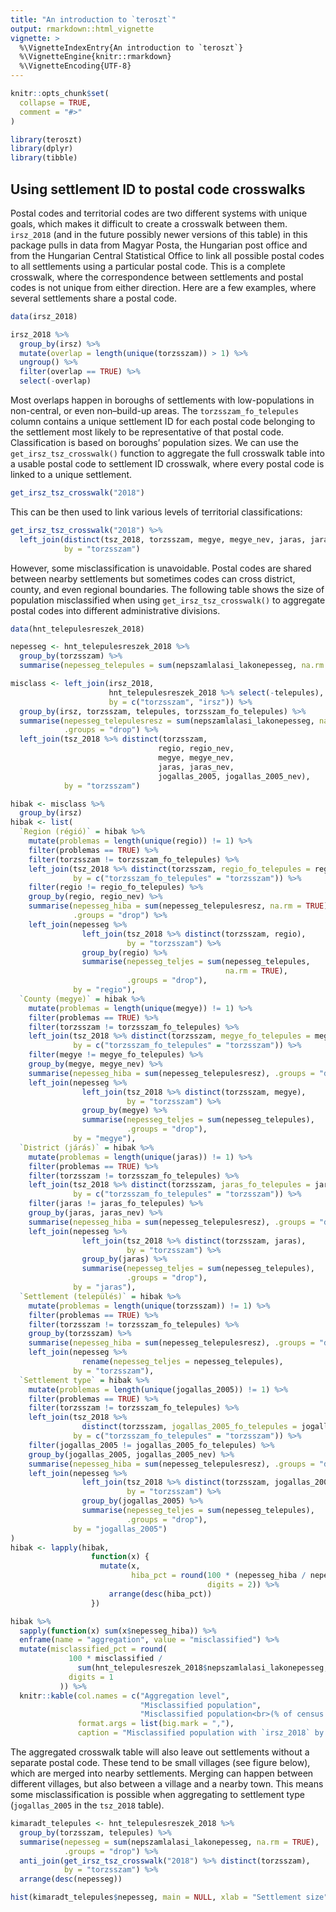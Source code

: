 ```yaml
---
title: "An introduction to `teroszt`"
output: rmarkdown::html_vignette
vignette: >
  %\VignetteIndexEntry{An introduction to `teroszt`}
  %\VignetteEngine{knitr::rmarkdown}
  %\VignetteEncoding{UTF-8}
---
```


```r
knitr::opts_chunk$set(
  collapse = TRUE,
  comment = "#>"
)

library(teroszt)
library(dplyr)
library(tibble)
```

## Using settlement ID to postal code crosswalks

Postal codes and territorial codes are two different systems with unique goals, which makes it difficult to create a crosswalk between them. `irsz_2018` (and in the future possibly newer versions of this table) in this package pulls in data from Magyar Posta, the Hungarian post office and from the Hungarian Central Statistical Office to link all possible postal codes to all settlements using a particular postal code. This is a complete crosswalk, where the correspondence between settlements and postal codes is not unique from either direction. Here are a few examples, where several settlements share a postal code.

```r
data(irsz_2018)

irsz_2018 %>%
  group_by(irsz) %>%
  mutate(overlap = length(unique(torzsszam)) > 1) %>%
  ungroup() %>%
  filter(overlap == TRUE) %>%
  select(-overlap)
```

Most overlaps happen in boroughs of settlements with low-populations in non-central, or even non--build-up areas. The `torzsszam_fo_telepules` column contains a unique settlement ID for each postal code belonging to the settlement most likely to be representative of that postal code. Classification is based on boroughs' population sizes. We can use the `get_irsz_tsz_crosswalk()` function to aggregate the full crosswalk table into a usable postal code to settlement ID crosswalk, where every postal code is linked to a unique settlement.

```r
get_irsz_tsz_crosswalk("2018")
```

This can be then used to link various levels of territorial classifications:

```r
get_irsz_tsz_crosswalk("2018") %>%
  left_join(distinct(tsz_2018, torzsszam, megye, megye_nev, jaras, jaras_nev),
            by = "torzsszam")
```

However, some misclassification is unavoidable. Postal codes are shared between nearby settlements but sometimes codes can cross district, county, and even regional boundaries. The following table shows the size of population misclassified when using `get_irsz_tsz_crosswalk()` to aggregate postal codes into different administrative divisions.

```r
data(hnt_telepulesreszek_2018)

nepesseg <- hnt_telepulesreszek_2018 %>%
  group_by(torzsszam) %>%
  summarise(nepesseg_telepules = sum(nepszamlalasi_lakonepesseg, na.rm = TRUE))

misclass <- left_join(irsz_2018,
                      hnt_telepulesreszek_2018 %>% select(-telepules),
                      by = c("torzsszam", "irsz")) %>%
  group_by(irsz, torzsszam, telepules, torzsszam_fo_telepules) %>%
  summarise(nepesseg_telepulesresz = sum(nepszamlalasi_lakonepesseg, na.rm = TRUE),
            .groups = "drop") %>%
  left_join(tsz_2018 %>% distinct(torzsszam,
                                 regio, regio_nev,
                                 megye, megye_nev,
                                 jaras, jaras_nev,
                                 jogallas_2005, jogallas_2005_nev),
            by = "torzsszam")

hibak <- misclass %>%
  group_by(irsz)
hibak <- list(
  `Region (régió)` = hibak %>%
    mutate(problemas = length(unique(regio)) != 1) %>%
    filter(problemas == TRUE) %>%
    filter(torzsszam != torzsszam_fo_telepules) %>%
    left_join(tsz_2018 %>% distinct(torzsszam, regio_fo_telepules = regio),
              by = c("torzsszam_fo_telepules" = "torzsszam")) %>%
    filter(regio != regio_fo_telepules) %>%
    group_by(regio, regio_nev) %>%
    summarise(nepesseg_hiba = sum(nepesseg_telepulesresz, na.rm = TRUE),
              .groups = "drop") %>%
    left_join(nepesseg %>%
                left_join(tsz_2018 %>% distinct(torzsszam, regio),
                          by = "torzsszam") %>%
                group_by(regio) %>%
                summarise(nepesseg_teljes = sum(nepesseg_telepules,
                                                na.rm = TRUE),
                          .groups = "drop"),
              by = "regio"),
  `County (megye)` = hibak %>%
    mutate(problemas = length(unique(megye)) != 1) %>%
    filter(problemas == TRUE) %>%
    filter(torzsszam != torzsszam_fo_telepules) %>%
    left_join(tsz_2018 %>% distinct(torzsszam, megye_fo_telepules = megye),
              by = c("torzsszam_fo_telepules" = "torzsszam")) %>%
    filter(megye != megye_fo_telepules) %>%
    group_by(megye, megye_nev) %>%
    summarise(nepesseg_hiba = sum(nepesseg_telepulesresz), .groups = "drop") %>%
    left_join(nepesseg %>%
                left_join(tsz_2018 %>% distinct(torzsszam, megye),
                          by = "torzsszam") %>%
                group_by(megye) %>%
                summarise(nepesseg_teljes = sum(nepesseg_telepules),
                          .groups = "drop"),
              by = "megye"),
  `District (járás)` = hibak %>%
    mutate(problemas = length(unique(jaras)) != 1) %>%
    filter(problemas == TRUE) %>%
    filter(torzsszam != torzsszam_fo_telepules) %>%
    left_join(tsz_2018 %>% distinct(torzsszam, jaras_fo_telepules = jaras),
              by = c("torzsszam_fo_telepules" = "torzsszam")) %>%
    filter(jaras != jaras_fo_telepules) %>%
    group_by(jaras, jaras_nev) %>%
    summarise(nepesseg_hiba = sum(nepesseg_telepulesresz), .groups = "drop") %>%
    left_join(nepesseg %>%
                left_join(tsz_2018 %>% distinct(torzsszam, jaras),
                          by = "torzsszam") %>%
                group_by(jaras) %>%
                summarise(nepesseg_teljes = sum(nepesseg_telepules),
                          .groups = "drop"),
              by = "jaras"),
  `Settlement (település)` = hibak %>%
    mutate(problemas = length(unique(torzsszam)) != 1) %>%
    filter(problemas == TRUE) %>%
    filter(torzsszam != torzsszam_fo_telepules) %>%
    group_by(torzsszam) %>%
    summarise(nepesseg_hiba = sum(nepesseg_telepulesresz), .groups = "drop") %>%
    left_join(nepesseg %>%
                rename(nepesseg_teljes = nepesseg_telepules),
              by = "torzsszam"),
  `Settlement type` = hibak %>%
    mutate(problemas = length(unique(jogallas_2005)) != 1) %>%
    filter(problemas == TRUE) %>%
    filter(torzsszam != torzsszam_fo_telepules) %>%
    left_join(tsz_2018 %>%
                distinct(torzsszam, jogallas_2005_fo_telepules = jogallas_2005),
              by = c("torzsszam_fo_telepules" = "torzsszam")) %>%
    filter(jogallas_2005 != jogallas_2005_fo_telepules) %>%
    group_by(jogallas_2005, jogallas_2005_nev) %>%
    summarise(nepesseg_hiba = sum(nepesseg_telepulesresz), .groups = "drop") %>%
    left_join(nepesseg %>%
                left_join(tsz_2018 %>% distinct(torzsszam, jogallas_2005),
                          by = "torzsszam") %>%
                group_by(jogallas_2005) %>%
                summarise(nepesseg_teljes = sum(nepesseg_telepules),
                          .groups = "drop"),
              by = "jogallas_2005")
)
hibak <- lapply(hibak,
                  function(x) {
                    mutate(x,
                           hiba_pct = round(100 * (nepesseg_hiba / nepesseg_teljes),
                                            digits = 2)) %>%
                      arrange(desc(hiba_pct))
                  })
```

```r
hibak %>%
  sapply(function(x) sum(x$nepesseg_hiba)) %>%
  enframe(name = "aggregation", value = "misclassified") %>%
  mutate(misclassified_pct = round(
             100 * misclassified /
               sum(hnt_telepulesreszek_2018$nepszamlalasi_lakonepesseg, na.rm = TRUE),
             digits = 1
           )) %>%
  knitr::kable(col.names = c("Aggregation level",
                             "Misclassified population",
                             "Misclassified population<br>(% of census population)"),
               format.args = list(big.mark = ","),
               caption = "Misclassified population with `irsz_2018` by aggreagation type when using `get_irsz_tsz_crosswalk()` (based on population figures from the 2011 Census)")
```

The aggregated crosswalk table will also leave out settlements without a separate postal code. These tend to be small villages (see figure below), which are merged into nearby settlements. Merging can happen between different villages, but also between a village and a nearby town. This means some misclassification is possible when aggregating to settlement type (`jogallas_2005` in the `tsz_2018` table).

```r
kimaradt_telepules <- hnt_telepulesreszek_2018 %>%
  group_by(torzsszam, telepules) %>%
  summarise(nepesseg = sum(nepszamlalasi_lakonepesseg, na.rm = TRUE),
            .groups = "drop") %>%
  anti_join(get_irsz_tsz_crosswalk("2018") %>% distinct(torzsszam),
            by = "torzsszam") %>%
  arrange(desc(nepesseg))
```

```r
hist(kimaradt_telepules$nepesseg, main = NULL, xlab = "Settlement size")
```

